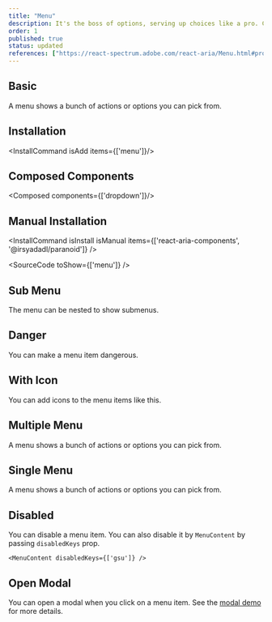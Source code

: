 ```yaml
---
title: "Menu"
description: It's the boss of options, serving up choices like a pro. Click and it’ll show you the spread pick what you like!
order: 1
published: true
status: updated
references: ["https://react-spectrum.adobe.com/react-aria/Menu.html#props", "https://paranoid.irsyad.co", "https://github.com/jamiebuilds/tailwindcss-animate"]
---
```


## Basic
A menu shows a bunch of actions or options you can pick from.
<How toUse="collections/menu-basic-demo" />

## Installation
<InstallCommand isAdd items={['menu']}/>

## Composed Components
<Composed components={['dropdown']}/>

## Manual Installation

<InstallCommand isInstall isManual items={['react-aria-components', '@irsyadadl/paranoid']} />

<SourceCode toShow={['menu']} />

## Sub Menu
The menu can be nested to show submenus.
<How toUse="collections/menu-sub-demo" />

## Danger
You can make a menu item dangerous.
<How toUse="collections/menu-danger-demo" />

## With Icon
You can add icons to the menu items like this.
<How toUse="collections/menu-with-icon-demo" />

## Multiple Menu
A menu shows a bunch of actions or options you can pick from.
<How toUse="collections/multiple-menu-demo" />

## Single Menu
A menu shows a bunch of actions or options you can pick from.
<How toUse="collections/single-menu-demo" />

## Disabled
You can disable a menu item.
<How toUse="collections/menu-disabled-demo" />
You can also disable it by `MenuContent` by passing `disabledKeys` prop.
```tsx
<MenuContent disabledKeys={['gsu']} />
```

## Open Modal
You can open a modal when you click on a menu item. See the [modal demo](/docs/components/overlays/modal#triggered-by-menu) for more details.
